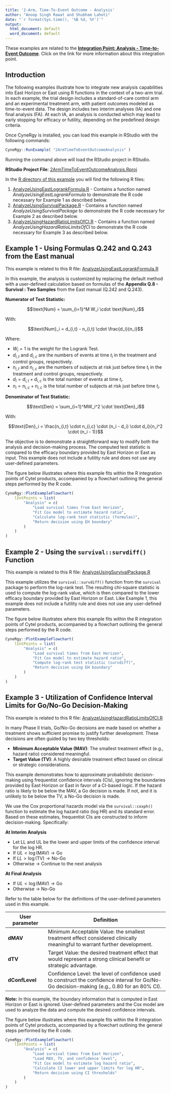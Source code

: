 ```yaml
---
title: '2-Arm, Time-To-Event Outcome - Analysis'
author: "Anoop Singh Rawat and Shubham Lahoti"
date: "`r format(Sys.time(), '%B %d, %Y')`"
output:
  html_document: default
  word_document: default
---
```


<div class="alert alert-primary" role="alert">
  <p style="margin-bottom:0">These examples are related to the <a href="IntegrationPointAnalysisTimeToEvent.html" class="alert-link"><strong>Integration Point: Analysis - Time-to-Event Outcome</strong></a>. Click on the link for more information about this integration point.</p>
</div>

## Introduction

The following examples illustrate how to integrate new analysis capabilities into East Horizon or East using R functions in the context of a two-arm trial. In each example, the trial design includes a standard-of-care control arm and an experimental treatment arm, with patient outcomes modeled as time-to-event data. The design includes two interim analyses (IA) and one final analysis (FA). At each IA, an analysis is conducted which may lead to early stopping for efficacy or futility, depending on the predefined design criteria.

Once CyneRgy is installed, you can load this example in RStudio with the following commands:
```r
CyneRgy::RunExample( "2ArmTimeToEventOutcomeAnalysis" )
```

Running the command above will load the RStudio project in RStudio. 

**RStudio Project File**: [2ArmTimeToEventOutcomeAnalysis.Rproj](https://github.com/Cytel-Inc/CyneRgy/blob/main/inst/Examples/2ArmTimeToEventOutcomeAnalysis/2ArmTimeToEventOutcomeAnalysis.Rproj)

In the [R directory of this example](https://github.com/Cytel-Inc/CyneRgy/tree/main/inst/Examples/2ArmTimeToEventOutcomeAnalysis/R) you will find the following R files:

1. [AnalyzeUsingEastLogrankFormula.R](https://github.com/Cytel-Inc/CyneRgy/blob/main/inst/Examples/2ArmTimeToEventOutcomeAnalysis/R/AnalyzeUsingEastLogrankFormula.R) - Contains a function named *AnalyzeUsingEastLogrankFormula* to demonstrate the R code necessary for Example 1 as described below.
2. [AnalyzeUsingSurvivalPackage.R](https://github.com/Cytel-Inc/CyneRgy/blob/main/inst/Examples/2ArmTimeToEventOutcomeAnalysis/R/AnalyzeUsingSurvivalPackage.R) - Contains a function named *AnalyzeUsingSurvivalPackage* to demonstrate the R code necessary for Example 2 as described below.
3. [AnalyzeUsingHazardRatioLimitsOfCI.R](https://github.com/Cytel-Inc/CyneRgy/blob/main/inst/Examples/2ArmTimeToEventOutcomeAnalysis/R/AnalyzeUsingHazardRatioLimitsOfCI.R) - Contains a function named *AnalyzeUsingHazardRatioLimitsOfCI* to demonstrate the R code necessary for Example 3 as described below.


## Example 1 - Using Formulas Q.242 and Q.243 from the East manual

<div class="alert alert-primary" role="alert">
  <p style="margin-bottom:0"> This example is related to this R file: <a href="https://github.com/Cytel-Inc/CyneRgy/blob/main/inst/Examples/2ArmTimeToEventOutcomeAnalysis/R/AnalyzeUsingEastLogrankFormula.R" class="alert-link">AnalyzeUsingEastLogrankFormula.R</a></p>
</div>

In this example, the analysis is customized by replacing the default method with a user-defined calculation based on formulas of the **Appendix Q.8 - Survival : Two Samples** from the East manual (Q.242 and Q.243).

**Numerator of Test Statistic:**

$$\text{Num} = \sum_{i=1}^M W_i \cdot \text{Num}_i$$

With:

$$\text{Num}_i = d_{i,t} - n_{i,t} \cdot \frac{d_i}{n_i}$$

Where:

- $W_i = 1$ is the weight for the Logrank Test.
- $d_{i,t}$ and $d_{i,c}$ are the numbers of events at time $t_i$ in the treatment and control groups, respectively.
- $n_{i,t}$ and $n_{i,c}$ are the numbers of subjects at risk just before time $t_i$ in the treatment and control groups, respectively.
- $d_i = d_{i,t} + d_{i,c}$ is the total number of events at time $t_i$.
- $n_i = n_{i,c} + n_{i,c}$ is the total number of subjects at risk just before time $t_i$.

**Denominator of Test Statistic:**

$$\text{Den} = \sum_{i=1}^MW_i^2 \cdot \text{Den}_i$$

With:

$$\text{Den}_i = \frac{n_{i,t} \cdot n_{i,c} \cdot (n_i - d_i) \cdot d_i}{n_i^2 \cdot (n_i - 1)}$$

The objective is to demonstrate a straightforward way to modify both the analysis and decision-making process. The computed test statistic is compared to the efficacy boundary provided by East Horizon or East as input. This example does not include a futility rule and does not use any user-defined parameters.

The figure below illustrates where this example fits within the R integration points of Cytel products, accompanied by a flowchart outlining the general steps performed by the R code.

```r
CyneRgy::PlotExampleFlowchart(
    lIntPoints = list(
        "Analysis" = c(
            "Load survival times from East Horizon", 
            "Fit Cox model to estimate hazard ratio", 
            "Calculate log-rank test statistic (formulas)", 
            "Return decision using EH boundary"
        )
    )
)
```

## Example 2 - Using the `survival::survdiff()` Function

<div class="alert alert-primary" role="alert">
  <p style="margin-bottom:0"> This example is related to this R file: <a href="https://github.com/Cytel-Inc/CyneRgy/blob/main/inst/Examples/2ArmTimeToEventOutcomeAnalysis/R/AnalyzeUsingSurvivalPackage.R" class="alert-link">AnalyzeUsingSurvivalPackage.R</a></p>
</div>

This example utilizes the `survival::survdiff()` function from the `survival` package to perform the log-rank test. The resulting chi-square statistic is used to compute the log-rank value, which is then compared to the lower efficacy boundary provided by East Horizon or East. Like Example 1, this example does not include a futility rule and does not use any user-defined parameters.

The figure below illustrates where this example fits within the R integration points of Cytel products, accompanied by a flowchart outlining the general steps performed by the R code.


```r
CyneRgy::PlotExampleFlowchart(
    lIntPoints = list(
        "Analysis" = c(
            "Load survival times from East Horizon", 
            "Fit Cox model to estimate hazard ratio", 
            "Compute log-rank test statistic (survdiff)", 
            "Return decision using EH boundary"
        )
    )
)
```

## Example 3 - Utilization of Confidence Interval Limits for Go/No-Go Decision-Making

<div class="alert alert-primary" role="alert">
  <p style="margin-bottom:0"> This example is related to this R file: <a href="https://github.com/Cytel-Inc/CyneRgy/blob/main/inst/Examples/2ArmTimeToEventOutcomeAnalysis/R/AnalyzeUsingHazardRatioLimitsOfCI.R)" class="alert-link">AnalyzeUsingHazardRatioLimitsOfCI.R</a></p>
</div>

In many Phase II trials, Go/No-Go decisions are made based on whether a treatment shows sufficient promise to justify further development. These decisions are often guided by two key thresholds:

- **Minimum Acceptable Value (MAV)**: The smallest treatment effect (e.g., hazard ratio) considered meaningful.
- **Target Value (TV)**: A highly desirable treatment effect based on clinical or strategic considerations.

This example demonstrates how to approximate probabilistic decision-making using frequentist confidence intervals (CIs), ignoring the boundaries provided by East Horizon or East in favor of a CI-based logic. If the hazard ratio is likely to be below the MAV, a Go decision is made. If not, and it is unlikely to be below the TV, a No-Go decision is made.

We use the Cox proportional hazards model via the `survival::coxph()` function to estimate the log hazard ratio (log HR) and its standard error. Based on these estimates, frequentist CIs are constructed to inform decision-making. Specifically:

**At Interim Analysis**

- Let LL and UL be the lower and upper limits of the confidence interval for the log HR.
- If $UL < \log(\text{MAV}) \rightarrow \text{Go}$
- If $LL > \log(\text{TV}) \rightarrow \text{No-Go}$
- Otherwise $\rightarrow$ Continue to the next analysis

**At Final Analysis**

- If $UL < \log(\text{MAV}) \rightarrow \text{Go}$
- Otherwise $\rightarrow$ No-Go

Refer to the table below for the definitions of the user-defined parameters used in this example.

|**User parameter**|**Definition**|
|--|------|
|**dMAV**|Minimum Acceptable Value: the smallest treatment effect considered clinically meaningful to warrant further development.|
|**dTV**|Target Value: the desired treatment effect that would represent a strong clinical benefit or strategic advantage.|
|**dConfLevel**|Confidence Level: the level of confidence used to construct the confidence interval for Go/No-Go decision-making (e.g., 0.80 for an 80% CI).|

**Note:** In this example, the boundary information that is computed in East Horizon or East is ignored. User-defined parameters and the Cox model are used to analyze the data and compute the desired confidence intervals.

The figure below illustrates where this example fits within the R integration points of Cytel products, accompanied by a flowchart outlining the general steps performed by the R code.

```r
CyneRgy::PlotExampleFlowchart(
    lIntPoints = list(
        "Analysis" = c(
            "Load survival times from East Horizon",
            "Load MAV, TV, and confidence level",
            "Fit Cox model to estimate log hazard ratio", 
            "Calculate CI lower and upper limits for log HR", 
            "Return decision using CI thresholds"
        )
    )
)
```
